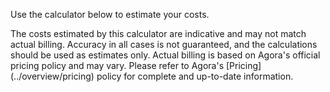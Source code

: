 
Use the calculator below to estimate your <Vpd k="NAME" /> costs. 

<PricingCalculator />

<div style={{ height: '25px' }}></div>

<Admonition type="caution" title="Disclaimer">
The costs estimated by this calculator are indicative and may not match actual billing. Accuracy in all cases is not guaranteed, and the calculations should be used as estimates only. Actual billing is based on Agora's official pricing policy and may vary. Please refer to Agora's [Pricing](../overview/pricing) policy for complete and up-to-date information.
</Admonition>
